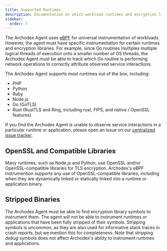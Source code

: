 ```yaml
---
title: Supported Runtimes
description: Documentation on which workload runtimes and encryption libraries Archodex supports
sidebar:
  order: 7
---
```



The Archodex Agent uses [eBPF](https://ebpf.io/) for universal instrumentation of workloads. However, the agent must
have specific instrumentation for certain runtimes and encryption libraries. For example, since Go routines multiplex
multiple logical threads of execution onto a smaller number of OS threads, the Archodex Agent must be able to track
which Go routine is performing network operations to correctly attribute observed service interactions.

The Archodex Agent supports most runtimes out of the box, including:

- PHP
- Python
- Ruby
- Node.js
- Go (GoTLS)
- Rust (RustTLS and Ring, including rust, FIPS, and native / OpenSSL features)

If you find the Archodex Agent is unable to observe service interactions in a particular runtime or application, please
open an issue on our [centralized issue tracker](https://github.com/Archodex/archodex/issues).

## OpenSSL and Compatible Libraries

Many runtimes, such as Node.js and Python, use OpenSSL and/or OpenSSL-compatible libraries for TLS encryption.
Archodex's eBPF instrumention supports any use of OpenSSL-compatible libraries, including when they are dynamically
linked or statically linked into a runtime or application binary.

## Stripped Binaries

The Archodex Agent must be able to find encryption library symbols to instrument them. The agent will not be able to
instrument runtimes or applications that have been fully stripped of their symbols. Stripping symbols is uncommon, as
they are also used for informative stack traces in crash reports, but we mention this for completeness. Note that
stripping _debug_ symbols does not affect Archodex's ability to instrument runtimes and applications.
